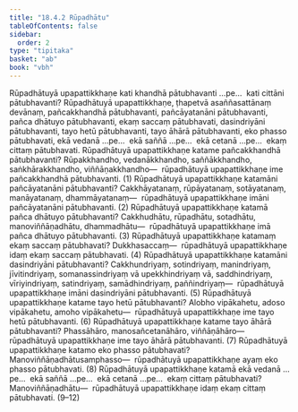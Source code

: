 ```yaml
---
title: "18.4.2 Rūpadhātu"
tableOfContents: false
sidebar:
  order: 2
type: "tipitaka"
basket: "ab"
book: "vbh"
---
```



<DynamicBreadcrumb />

<Division number="1015" book="vbh">

<Paragraph number="3114" book="vbh">
Rūpadhātuyā upapattikkhaṇe kati khandhā pātubhavanti …pe…  kati cittāni pātubhavanti?
</Paragraph>

<Paragraph number="3115" book="vbh">
Rūpadhātuyā upapattikkhaṇe, ṭhapetvā asaññasattānaṃ devānaṃ, pañcakkhandhā pātubhavanti, pañcāyatanāni pātubhavanti, pañca dhātuyo pātubhavanti, ekaṃ saccaṃ pātubhavati, dasindriyāni pātubhavanti, tayo hetū pātubhavanti, tayo āhārā pātubhavanti, eko phasso pātubhavati, ekā vedanā …pe…  ekā saññā …pe…  ekā cetanā …pe…  ekaṃ cittaṃ pātubhavati.
</Paragraph>

</Division>
<Division number="1016" book="vbh">

<Paragraph number="3116" book="vbh">
Rūpadhātuyā upapattikkhaṇe katame pañcakkhandhā pātubhavanti? Rūpakkhandho, vedanākkhandho, saññākkhandho, saṅkhārakkhandho, viññāṇakkhandho—  rūpadhātuyā upapattikkhaṇe ime pañcakkhandhā pātubhavanti. (1)
</Paragraph>

<Paragraph number="3117" book="vbh">
Rūpadhātuyā upapattikkhaṇe katamāni pañcāyatanāni pātubhavanti? Cakkhāyatanaṃ, rūpāyatanaṃ, sotāyatanaṃ, manāyatanaṃ, dhammāyatanaṃ—  rūpadhātuyā upapattikkhaṇe imāni pañcāyatanāni pātubhavanti. (2)
</Paragraph>

<Paragraph number="3118" book="vbh">
Rūpadhātuyā upapattikkhaṇe katamā pañca dhātuyo pātubhavanti? Cakkhudhātu, rūpadhātu, sotadhātu, manoviññāṇadhātu, dhammadhātu—  rūpadhātuyā upapattikkhaṇe imā pañca dhātuyo pātubhavanti. (3)
</Paragraph>

<Paragraph number="3119" book="vbh">
Rūpadhātuyā upapattikkhaṇe katamaṃ ekaṃ saccaṃ pātubhavati? Dukkhasaccaṃ—  rūpadhātuyā upapattikkhaṇe idaṃ ekaṃ saccaṃ pātubhavati. (4)
</Paragraph>

<Paragraph number="3120" book="vbh">
Rūpadhātuyā upapattikkhaṇe katamāni dasindriyāni pātubhavanti? Cakkhundriyaṃ, sotindriyaṃ, manindriyaṃ, jīvitindriyaṃ, somanassindriyaṃ vā upekkhindriyaṃ vā, saddhindriyaṃ, vīriyindriyaṃ, satindriyaṃ, samādhindriyaṃ, paññindriyaṃ—  rūpadhātuyā upapattikkhaṇe imāni dasindriyāni pātubhavanti. (5)
</Paragraph>

<Paragraph number="3121" book="vbh">
Rūpadhātuyā upapattikkhaṇe katame tayo hetū pātubhavanti? Alobho vipākahetu, adoso vipākahetu, amoho vipākahetu—  rūpadhātuyā upapattikkhaṇe ime tayo hetū pātubhavanti. (6)
</Paragraph>

<Paragraph number="3122" book="vbh">
Rūpadhātuyā upapattikkhaṇe katame tayo āhārā pātubhavanti? Phassāhāro, manosañcetanāhāro, viññāṇāhāro—  rūpadhātuyā upapattikkhaṇe ime tayo āhārā pātubhavanti. (7)
</Paragraph>

<Paragraph number="3123" book="vbh">
Rūpadhātuyā upapattikkhaṇe katamo eko phasso pātubhavati? Manoviññāṇadhātusamphasso—  rūpadhātuyā upapattikkhaṇe ayaṃ eko phasso pātubhavati. (8)
</Paragraph>

<Paragraph number="3124" book="vbh">
Rūpadhātuyā upapattikkhaṇe katamā ekā vedanā …pe…  ekā saññā …pe…  ekā cetanā …pe…  ekaṃ cittaṃ pātubhavati? Manoviññāṇadhātu—  rūpadhātuyā upapattikkhaṇe idaṃ ekaṃ cittaṃ pātubhavati. (9–12)
</Paragraph>
</Division>